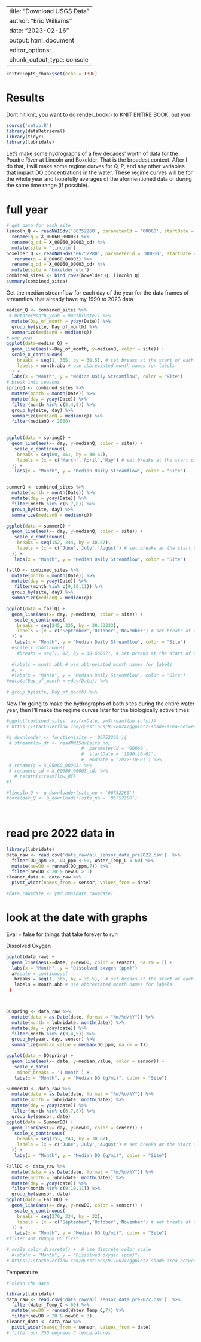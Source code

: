 
---
title: "Download USGS Data"
author: "Eric Williams"
date: "2023-02-16"
output: html_document
editor_options: 
  chunk_output_type: console
---

```r
knitr::opts_chunk$set(echo = TRUE)
```

# Results
Dont hit knit, you want to do render_book() to KNIT ENTIRE BOOK, but you

```r
source('setup.R')
library(dataRetrieval)
library(tidyr)
library(lubridate)
```

Let's make some hydrographs of a few decades' worth of data for the Poudre River at Lincoln and Boxelder. That is the broadest context. After I do that, I will make some regime curves for Q, P, and any other variables that impact DO concentrations in the water. These regime curves will be for the whole year and hopefully averages of the aformentioned data or during the same time range (if possible). 

# full year
```r
# get data for each site 
lincoln_Q <- readNWISdv('06752260', parameterCd = '00060', startDate = '1990-10-01', endDate = '2022-10-01') %>%
  rename(q = X_00060_00003) %>%
  rename(q_cd = X_00060_00003_cd) %>%
  mutate(site = 'lincoln')
boxelder_Q <- readNWISdv('06752280', parameterCd = '00060', startDate = '1990-10-01', endDate = '2022-10-01') %>%
   rename(q = X_00060_00003) %>%
  rename(q_cd = X_00060_00003_cd) %>%
  mutate(site = 'boxelder_elc')
combined_sites <- bind_rows(boxelder_Q, lincoln_Q)
summary(combined_sites)
```


Get the median streamflow for each day of the year for the data frames of streamflow that already have my 1990 to 2023 data
```r
median_Q <- combined_sites %>%
 # mutate(Month_yeah = month(Date)) %>%
  mutate(Day_of_month = yday(Date)) %>%
  group_by(site, Day_of_month) %>%
  summarize(medianQ = median(q)) 
# one year
ggplot(data=median_Q) +
  geom_line(aes(x=Day_of_month, y=medianQ, color = site)) +
  scale_x_continuous(
    breaks = seq(1, 365, by = 30.5), # set breaks at the start of each month
    labels = month.abb # use abbreviated month names for labels
  ) +
  labs(x = "Month", y = "Median Daily Streamflow", color = "Site")
# break into seasons 
springQ <- combined_sites %>%
  mutate(month = month(Date)) %>%
  mutate(day = yday(Date)) %>%
  filter(month %in% c(3,4,5)) %>%
  group_by(site, day) %>%
  summarize(medianQ = median(q)) %>%
  filter(medianQ < 2000)
  

ggplot(data = springQ) + 
  geom_line(aes(x= day, y=medianQ, color = site)) +
   scale_x_continuous(
    breaks = seq(60, 151, by = 30.67),
    labels = (x = c('March','April','May') # set breaks at the start of each month
  )) +
   labs(x = "Month", y = "Median Daily Streamflow", color = "Site")


summerQ <- combined_sites %>%
  mutate(month = month(Date)) %>%
  mutate(day = yday(Date)) %>%
  filter(month %in% c(6,7,8)) %>%
  group_by(site, day) %>%
  summarize(medianQ = median(q)) 

ggplot(data = summerQ) + 
  geom_line(aes(x= day, y=medianQ, color = site)) +
   scale_x_continuous(
    breaks = seq(152, 244, by = 30.67),
    labels = (x = c('June','July','August') # set breaks at the start of each month
  )) +
   labs(x = "Month", y = "Median Daily Streamflow", color = "Site")

fallQ <- combined_sites %>%
  mutate(month = month(Date)) %>%
  mutate(day = yday(Date)) %>%
   filter(month %in% c(9,10,11)) %>%
  group_by(site, day) %>%
  summarize(medianQ = median(q)) 

ggplot(data = fallQ) + 
  geom_line(aes(x= day, y=medianQ, color = site)) +
   scale_x_continuous(
    breaks = seq(245, 335, by = 30.33333),
    labels = (x = c('September','October','November') # set breaks at the start of each month
  )) +
   labs(x = "Month", y = "Median Daily Streamflow", color = "Site")
  #scale_x_continuous(
    #breaks = seq(1, 92, by = 30.66667), # set breaks at the start of each month
    
  #labels = month.abb # use abbreviated month names for labels
  #) +
  #labs(x = "Month", y = "Median Daily Streamflow", color = "Site")
#mutate(Day_of_month = yday(Date)) %>%
 
# group_by(site, Day_of_month) %>%
```

Now I'm going to make the hydrographs of both sites during the entire water year, then I'll make the regime curves later for the biologically active times. 
```r
#ggplot(combined_sites, aes(x=Date, y=Streamflow (cfs)))
# https://stackoverflow.com/questions/9178024/ggplot2-shade-area-between-two-vertical-lines
```


```r
#q_downloader <- function(site = '06752260'){
 # streamflow_df <- readNWISdv(site_no, 
                            #  parameterCd = '00060', 
                            #  startDate = '1990-10-01', 
                            #  endDate = '2022-10-01') %>%
 # rename(q = X_00060_00003) %>%
 # rename(q_cd = X_00060_00003_cd) %>%
   # return(streamflow_df)
#} 

#lincoln_Q <- q_downloader(site_no = '06752260')
#boxelder_Q <- q_downloader(site_no = '06752280')
  
  
```


# read pre 2022 data in 
```r
library(lubridate)
data_raw <- read.csv('data_raw/all_sensor_data_pre2022.csv')  %>%
  filter(DO_ppm >0, DO_ppm < 50, Water_Temp_C < 60) %>%
  mutate(newDO = runmed(DO_ppm,7)) %>%
  filter(newDO < 20 & newDO > 3)
cleaner_data <- data_raw %>%
  pivot_wider(names_from = sensor, values_from = date)

#data_raw$date <- ymd_hms(data_raw$date)

```
# look at the date with graphs
Eval = false for things that take forever to run

Dissolved Oxygen
```r

ggplot(data_raw) +
  geom_line(aes(x=date, y=newDO, color = sensor), na.rm = T) +
  labs(x = "Month", y = "Dissolved oxygen (ppm)")  
  a#scale_x_continuous(
   breaks = seq(1, 365, by = 30.5),  # set breaks at the start of each month
   labels = month.abb # use abbreviated month names for labels
 ) 



DOspring <- data_raw %>%
  mutate(date = as.Date(date, format = "%m/%d/%Y")) %>%
  mutate(month = lubridate::month(date)) %>%
  mutate(day = yday(date)) %>%
  filter(month %in% c(3,4,5)) %>%
  group_by(year, day, sensor) %>%
  summarize(median_value = median(DO_ppm, na.rm = T))

ggplot(data = DOspring) + 
  geom_line(aes(x= date, y=median_value, color = sensor)) +
   scale_x_date(
    minor_breaks = '1 month') +
   labs(x = "Month", y = "Median DO (g/mL)", color = "Site")

SummerDO <- data_raw %>%
  mutate(date = as.Date(date, format = "%m/%d/%Y")) %>%
  mutate(month = lubridate::month(date)) %>%
  mutate(day = yday(date)) %>%
  filter(month %in% c(6,7,8)) %>%
  group_by(sensor, date) 
ggplot(data = SummerDO) + 
  geom_line(aes(x= day, y=newDO, color = sensor)) +
   scale_x_continuous(
    breaks = seq(153, 243, by = 30.67),
    labels = (x = c('June','July','August') # set breaks at the start of each month
  )) +
   labs(x = "Month", y = "Median DO (g/mL)", color = "Site")

FallDO <- data_raw %>%
  mutate(date = as.Date(date, format = "%m/%d/%Y")) %>%
  mutate(month = lubridate::month(date)) %>%
  mutate(day = yday(date)) %>%
  filter(month %in% c(9,10,11)) %>%
  group_by(sensor, date) 
ggplot(data = FallDO) + 
  geom_line(aes(x= day, y=newDO, color = sensor)) +
   scale_x_continuous(
    breaks = seq(270, 334, by = 32),
    labels = (x = c('September','October','November') # set breaks at the start of each month
  )) +
   labs(x = "Month", y = "Median DO (g/mL)", color = "Site")
#filter out 100ppm DO first 

# scale_color_discrete() +  # Use discrete color scale
  #labs(x = "Month", y = "Dissolved oxygen (ppm)")
# https://stackoverflow.com/questions/9178024/ggplot2-shade-area-between-two-vertical-lines https://chartio.com/learn/charts/area-chart-complete-guide/
```
Temperature 
```r
# clean the data

library(lubridate)
data_raw <- read.csv('data_raw/all_sensor_data_pre2022.csv')  %>%
  filter(Water_Temp_C < 60) %>%
  mutate(newDO = runmed(Water_Temp_C,7)) %>%
  filter(newDO < 20 & newDO > 3)
cleaner_data <- data_raw %>%
  pivot_wider(names_from = sensor, values_from = date)
# filter our 750 degrees C temperatures
```



